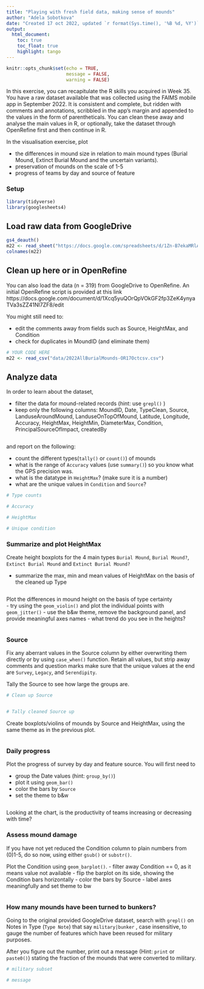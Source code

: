 ```yaml
---
title: "Playing with fresh field data, making sense of mounds"
author: "Adela Sobotkova"
date: "Created 17 oct 2022, updated `r format(Sys.time(), '%B %d, %Y')`" 
output: 
  html_document:
    toc: true
    toc_float: true
    highlight: tango
---
```


```r
knitr::opts_chunk$set(echo = TRUE,
                      message = FALSE,
                      warning = FALSE)
```

In this exercise, you can recapitulate the R skills you acquired in Week 35.
You have a raw dataset available that was collected using the FAIMS mobile app in September 2022. It is consistent and complete, but ridden with comments and annotations, scribbled in the app's margin and appended to the values in the form of parentheticals. You can clean these away and analyse the main values in R, or optionally, take the dataset through OpenRefine first and then continue in R. 

In the visualisation exercise, plot 

- the differences in mound size in relation to main mound types (Burial Mound, Extinct Burial Mound and the uncertain variants). 
- preservation of mounds on the scale of 1-5
- progress of teams by day and source of feature

### Setup
```r
library(tidyverse)
library(googlesheets4)
```


## Load raw data from GoogleDrive
```r
gs4_deauth()
m22 <- read_sheet("https://docs.google.com/spreadsheets/d/1Zn-B7ekaMRlAx3QbuQ3RiEGaX_IQlPpfMvTehfRyCy0/edit#gid=330777145")
colnames(m22)
```

## Clean up here or in OpenRefine

You can also load the data (n = 319) from GoogleDrive to OpenRefine. 
An initial OpenRefine script is provided at this link https://docs.google.com/document/d/1Xcq5yuQOrQpVOkGF2fp3ZeK4ynyaTVa3sZZ41NI7ZF8/edit

You might still need to:

- edit the comments away from fields such as Source, HeightMax, and Condition
- check for duplicates in MoundID (and eliminate them)

```r
# YOUR CODE HERE
m22 <- read_csv("data/2022AllBurialMounds-OR17Octcsv.csv")

```

## Analyze data

In order to learn about the dataset, 

- filter the data for mound-related records (hint: use `grepl()` )
- keep only the following columns: MoundID, Date, TypeClean, Source, LanduseAroundMound, LanduseOnTopOfMound, Latitude, Longitude, Accuracy, HeightMax, HeightMin, DiameterMax,
         Condition, PrincipalSourceOfImpact, createdBy
         
```r


```
and report on the following:

- count the different types(`tally()` or `count()`) of mounds
- what is the range of `Accuracy` values (use `summary()`) so you know what the GPS precision was.
- what is the datatype in `HeightMax`? (make sure it is a number)
- what are the unique values in `Condition` and `Source`? 

```r
# Type counts

# Accuracy

# HeightMax

# Unique condition

```


### Summarize and plot HeightMax

Create height boxplots for the 4 main types `Burial Mound`, `Burial Mound?`, `Extinct Burial Mound` and `Extinct Burial Mound?` 

- summarize the max, min and mean values of HeightMax on the basis of the cleaned up Type
```r

```

Plot the differences in mound height on the basis of type certainty  
- try using the `geom_violin()` and plot the individual points with `geom_jitter()`
- use the b&w theme, remove the background panel, and provide meaningful axes names
- what trend do you see in the heights?
```r

```

### Source

Fix any aberrant values in the Source column by either overwriting them directly or by using `case_when()` function. Retain all values, but strip away comments and question marks make sure that the unique values at the end are `Survey`, `Legacy`, and `Serendipity`.

Tally the Source to see how large the groups are.

```r
# Clean up Source


# Tally cleaned Source up

```

Create boxplots/violins of mounds by Source and HeightMax, using the same theme as in the previous plot.

```r

```

### Daily progress

Plot the progress of survey by day and feature source. You will first need to 

- group the Date values (hint: `group_by()`)
- plot it using `geom_bar()`
- color the bars by `Source`
- set the theme to b&w
```r

```

Looking at the chart, is the productivity of teams increasing or decreasing with time?


### Assess mound damage

If you have not yet reduced the Condition column to plain numbers from (0)1-5, do so now, using either `gsub()` or `substr()`.

Plot the Condition using `geom_barplot()`.
- filter away Condition == 0, as it means value not available 
- flip the barplot on its side, showing the Condition bars horizontally
- color the bars by Source
- label axes meaningfully and set theme to bw

```r


```

### How many mounds have been turned to bunkers?
Going to the original provided GoogleDrive dataset, search with `grepl()` on Notes in Type (`Type Note`) that say `military|bunker` , case insensitive, to gauge the number of features which have been reused for military purposes. 

After you figure out the number, print out a message (Hint: `print` or `paste0()`) stating the fraction of the mounds that were converted to military.

```r
# military subset

# message

```

